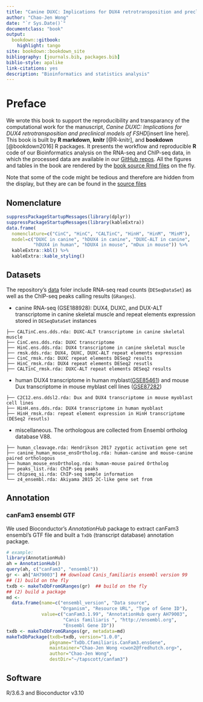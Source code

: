 ```yaml
---
title: "Canine DUXC: Implications for DUX4 retrotransposition and preclinical models of FSHD"
author: "Chao-Jen Wong"
date: "`r Sys.Date()`"
documentclass: "book"
output:
  bookdown::gitbook:
    highlight: tango
site: bookdown::bookdown_site
bibliography: [journals.bib, packages.bib]
biblio-style: apalike
link-citations: yes
description: "Bioinformatics and statistics analysis"
---
```


# Preface {-}

We wrote this book to support the reproducibility and transparancy of the computational work for the manuscript, _Canine DUXC: Implications for DUX4 retrotransposition and preclinical models of FSHD_[insert line here]. This book is built by **R markdown**, **knitr** [@R-knitr], and **bookdown** [@bookdown2016] R packages. It presents the workflow and reproducible **R** code of our Bioinformatics analysis on the RNA-seq and ChIP-seq data, in which the processed data are available in our [GitHub repos](https://github.com/FredHutch/canFam3.DuxFamily). All the figures and tables in the book are rendered by the [book source Rmd files](https://github.com/FredHutch/canFam3.DuxFamily/tree/master/gitbook) on the fly. 

Note that some of the code might be tedious and therefore are hidden from the display, but they are can be found in the [source files](https://github.com/FredHutch/canFam3.DuxFamily/tree/master/gitbook)

## Nomenclature
```r
suppressPackageStartupMessages(library(dplyr))
suppressPackageStartupMessages(library(kableExtra))
data.frame(
  nomenclature=c("CinC", "HinC", "CALTinC", "HinH", "HinM", "MinM"),
  model=c("DUXC in canine", "hDUX4 in canine", "DUXC-ALT in canine", 
          "hDUX4 in human", "hDUX4 in mouse", "mDux in mouse")) %>% 
  kableExtra::kbl() %>%
  kableExtra::kable_styling()
```

## Datasets

The repository's [data](https://github.com/FredHutch/canFam3.DuxFamily/tree/master/data) foler include RNA-seq read counts (`DESeqDataSet`) as well as the ChIP-seq peaks calling results (`GRanges`). 

- canine RNA-seq (GSE188928): DUX4, DUXC, and DUX-ALT transcriptome in canine skeletal muscle and repeat elements expression stored in `DESeqDataSet` instances
```
├── CALTinC.ens.dds.rda: DUXC-ALT transcriptome in canine skeletal muscle
├── CinC.ens.dds.rda: DUXC transcriptome
├── HinC.ens.dds.rda: DUX4 transcriptome in canine skeletal muscle
├── rmsk.dds.rda: DUX4, DUXC, DUXC-ALT repeat elements expression
├── CinC_rmsk.rda: DUXC repeat elements DESeq2 results
├── HinC_rmsk.rda: DUX4 repeat elements DESeq2 resutls
├── CALTinC_rmsk.rda: DUXC-ALT repeat elements DESeq2 results
```

- human DUX4 transcriptome in human myblast([GSE85461](https://www.ncbi.nlm.nih.gov/geo/query/acc.cgi?acc=GSE85461)) and mouse Dux transcriptome in mouse myblast cell lines ([GSE87282](https://www.ncbi.nlm.nih.gov/geo/query/acc.cgi?acc=GSE87282))     
```
├── C2C12.ens.ddsl2.rda: Dux and DUX4 transcriptome in mouse myoblast cell lines
├── HinH.ens.dds.rda: DUX4 transcriptome in human myoblast
├── HinH_rmsk.rda: repeat element expression in HinH transcriptome (DESeq2 resutls)
```

- miscellaneous. The orthologous are collected from Ensembl ortholog database V88.   
```
├── human_cleavage.rda: Hendrikson 2017 zygotic activation gene set
├── canine_human_mouse_ensOrtholog.rda: human-canine and mouse-canine paired orthologous
├── human_mouse_ensOrtholog.rda: human-mouse paired Ortholog
├── peaks_list.rda: ChIP-seq peaks 
├── chipseq_si.rda: ChIP-seq sample information
└── z4_ensembl.rda: Akiyama 2015 2C-like gene set from 
```

## Annotation

### canFam3 ensembl GTF
We used Bioconductor's _AnnotationHub_ package to extract canFam3 ensembl's GTF file and built a `TxDb` (transcript database) annotation package. 
```r
# example:
library(AnnotationHub)
ah = AnnotationHub()
query(ah, c("canFam3", "ensembl"))
gr <- ah["AH79003"] ## download Canis_familiaris ensembl version 99
## (1) build on the fly
txdb <- makeTxDbFromGRanges(gr)  ## build on the fly
## (2) build a package
md <- 
  data.frame(name=c("ensembl_version", "Data source", 
                    "Organism", "Resource URL", "Type of Gene ID"),
             value=c("canFam3.1.99", "AnnotationHub query AH79003", 
                     "Canis familiaris ", "http://ensembl.org", 
                     "Ensembl Gene ID"))
txdb <- makeTxDbFromGRanges(gr, metadata=md)
makeTxDbPackage(txdb=txdb, version="1.0.0",
                pkgname="TxDb.Cfamiliaris.CanFam3.ensGene",
                maintainer="Chao-Jen Wong <cwon2@fredhutch.org>",
                author="Chao-Jen Wong",
                destDir="~/tapscott/canfam3")
```

## Software
R/3.6.3 and Bioconductor v3.10